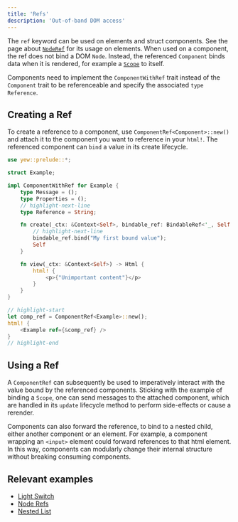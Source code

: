 ```yaml
---
title: 'Refs'
description: 'Out-of-band DOM access'
---
```


The `ref` keyword can be used on elements and struct components. See the page about [`NodeRef`]
for its usage on elements. When used on a component, the ref does not bind a DOM `Node`. Instead,
the referenced `Component` binds data when it is rendered, for example a [`Scope`] to itself.

[`NodeRef`]: concepts/html/node-refs.mdx
[`Scope`]: advanced-topics/struct-components/scope.mdx

Components need to implement the `ComponentWithRef` trait instead of the `Component` trait to be referenceable
and specify the associated `type Reference`.

## Creating a Ref

To create a reference to a component, use `ComponentRef<Component>::new()` and attach it to the component you want to
reference in your `html!`. The referenced component can `bind` a value in its create lifecycle.

```rust
use yew::prelude::*;

struct Example;

impl ComponentWithRef for Example {
    type Message = ();
    type Properties = ();
    // highlight-next-line
    type Reference = String;

    fn create(_ctx: &Context<Self>, bindable_ref: BindableRef<'_, Self::Reference>) -> Self {
        // highlight-next-line
        bindable_ref.bind("My first bound value");
        Self
    }

    fn view(_ctx: &Context<Self>) -> Html {
        html! {
            <p>{"Unimportant content"}</p>
        }
    }
}

// highlight-start
let comp_ref = ComponentRef<Example>::new();
html! {
    <Example ref={&comp_ref} />
}
// highlight-end
```

## Using a Ref

A `ComponentRef` can subsequently be used to imperatively interact with the value bound by the referenced components. Sticking
with the example of binding a `Scope`, one can send messages to the attached component, which are handled in its `update`
lifecycle method to perform side-effects or cause a rerender.

Components can also forward the reference, to bind to a nested child, either another component or an element. For example, a component
wrapping an `<input>` element could forward references to that html element. In this way, components can modularly change
their internal structure without breaking consuming components.

## Relevant examples

-   [Light Switch](https://github.com/yewstack/yew/tree/master/examples/light_switch)
-   [Node Refs](https://github.com/yewstack/yew/tree/master/examples/node_refs)
-   [Nested List](https://github.com/yewstack/yew/tree/master/examples/nested_list)
